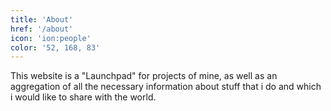 ```yaml
---
title: 'About'
href: '/about'
icon: 'ion:people'
color: '52, 168, 83'
---
```


This website is a "Launchpad" for projects of mine, as well as an aggregation of all the necessary information about stuff that i do and which i would like to share with the world.
